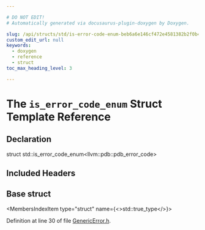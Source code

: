```yaml
---

# DO NOT EDIT!
# Automatically generated via docusaurus-plugin-doxygen by Doxygen.

slug: /api/structs/std/is-error-code-enum-beb6a6e146cf472e4581382b2f0b4f45
custom_edit_url: null
keywords:
  - doxygen
  - reference
  - struct
toc_max_heading_level: 3

---
```





# The `is_error_code_enum` Struct Template Reference

<DoxygenPage pluginConfig={pluginConfig}>



## Declaration

<CodeBlock>struct std::is_error_code_enum&lt;llvm::pdb::pdb&#95;error&#95;code&gt;</CodeBlock>

## Included Headers

<IncludesList>
<IncludesListItem
  filePath="llvm/DebugInfo/PDB/GenericError.h"
  permalink="/docs/api/files/include/include/llvm/include/llvm/debuginfo/include/llvm/debuginfo/pdb/genericerror-h"
  isLocal="true" />
</IncludesList>

## Base struct

<MembersIndex>

<MembersIndexItem
  type="struct"
  name={<>std::true&#95;type</>}>
</MembersIndexItem>

</MembersIndex>


Definition at line 30 of file <a href="/docs/api/files/include/include/llvm/include/llvm/debuginfo/include/llvm/debuginfo/pdb/genericerror-h">GenericError.h</a>.

</DoxygenPage>
